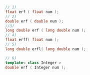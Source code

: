 ```cpp
// 1)
float erf ( float num );
// 2)
double erf ( double num );
//3)
long double erf ( long double num );
// 4)
float erff( float num );
// 5)
long double erfl( long double num );
```
```cpp title="Additional Overloads"
// 6)
template< class Integer >
double erf ( Integer num );
```